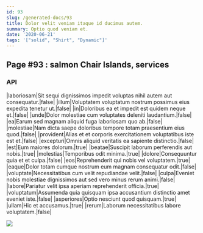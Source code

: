 ```yaml
---
id: 93
slug: /generated-docs/93
title: Dolor velit veniam itaque id ducimus autem.
summary: Optio quod veniam et.
date: '2020-06-21'
tags: '["solid", "Shirt", "Dynamic"]'
---
```

## Page #93 : salmon Chair Islands, services

### API

|laboriosam|Sit sequi dignissimos impedit voluptas nihil autem aut consequatur.|false|
|illum|Voluptatem voluptatum nostrum possimus eius expedita tenetur ut.|false|
|in|Doloribus ea et impedit est quidem neque et.|false|
|unde|Dolor molestiae cum voluptates deleniti laudantium.|false|
|ea|Earum sed magnam aliquid fuga laboriosam quo ab.|false|
|molestiae|Nam dicta saepe doloribus tempore totam praesentium eius quod.|false|
|provident|Alias et et corporis exercitationem voluptatibus iste est et.|false|
|excepturi|Omnis aliquid veritatis ea sapiente distinctio.|false|
|est|Eum maiores dolorum.|true|
|beatae|Suscipit laborum perferendis aut nobis.|true|
|molestias|Temporibus odit minima.|true|
|dolore|Consequuntur quia et et culpa.|false|
|eos|Reprehenderit qui nobis vel voluptatem.|true|
|eaque|Dolor totam cumque nostrum eum magnam consequatur odit.|false|
|voluptate|Necessitatibus cum velit repudiandae velit.|false|
|culpa|Eveniet nobis molestiae dignissimos aut sed vero minus rerum animi.|false|
|labore|Pariatur velit ipsa aperiam reprehenderit officia.|true|
|voluptatum|Assumenda quia quisquam ipsa accusantium distinctio amet eveniet iste.|false|
|asperiores|Optio nesciunt quod quisquam.|true|
|ullam|Hic et accusamus.|true|
|rerum|Laborum necessitatibus labore voluptatem.|false|


![](/assets/cats-3.jpg)


